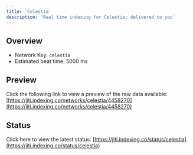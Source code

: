 ```yaml
---
title: 'Celestia'
description: 'Real time indexing for Celestia; delivered to you'
---
```


## Overview
- Network Key: `celestia`
- Estimated beat time: 5000 ms

## Preview
Click the following link to view a preview of the raw data available: [https://jiti.indexing.co/networks/celestia/4458270](https://jiti.indexing.co/networks/celestia/4458270)

## Status
Click here to view the latest status: [https://jiti.indexing.co/status/celestia](https://jiti.indexing.co/status/celestia)
